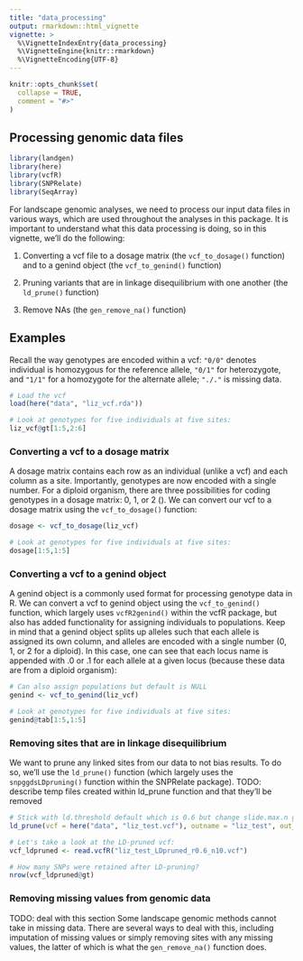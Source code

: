 ```yaml
---
title: "data_processing"
output: rmarkdown::html_vignette
vignette: >
  %\VignetteIndexEntry{data_processing}
  %\VignetteEngine{knitr::rmarkdown}
  %\VignetteEncoding{UTF-8}
---
```


```r
knitr::opts_chunk$set(
  collapse = TRUE,
  comment = "#>"
)
```

## Processing genomic data files

```r
library(landgen)
library(here)
library(vcfR)
library(SNPRelate)
library(SeqArray)
```

For landscape genomic analyses, we need to process our input data files in various ways, which are used throughout the analyses in this package. It is important to understand what this data processing is doing, so in this vignette, we'll do the following:

1.    Converting a vcf file to a dosage matrix (the `vcf_to_dosage()` function) and to a genind object (the `vcf_to_genind()` function)

2.    Pruning variants that are in linkage disequilibrium with one another (the `ld_prune()` function)  

3.    Remove NAs (the `gen_remove_na()` function)

## Examples

Recall the way genotypes are encoded within a vcf: `"0/0"` denotes individual is homozygous for the reference allele, `"0/1"` for heterozygote, and `"1/1"` for a homozygote for the alternate allele; `"./."` is missing data.

```r
# Load the vcf
load(here("data", "liz_vcf.rda"))

# Look at genotypes for five individuals at five sites:
liz_vcf@gt[1:5,2:6]
```

### Converting a vcf to a dosage matrix

A dosage matrix contains each row as an individual (unlike a vcf) and each column as a site. Importantly, genotypes are now encoded with a single number. For a diploid organism, there are three possibilities for coding genotypes in a dosage matrix: 0, 1, or 2 (). We can convert our vcf to a dosage matrix using the `vcf_to_dosage()` function:

```r
dosage <- vcf_to_dosage(liz_vcf)

# Look at genotypes for five individuals at five sites:
dosage[1:5,1:5]
```

### Converting a vcf to a genind object

A genind object is a commonly used format for processing genotype data in R. We can convert a vcf to genind object using the `vcf_to_genind()` function, which largely uses `vcfR2genind()` within the vcfR package, but also has added functionality for assigning individuals to populations. Keep in mind that a genind object splits up alleles such that each allele is assigned its own column, and alleles are encoded with a single number (0, 1, or 2 for a diploid). In this case, one can see that each locus name is appended with .0 or .1 for each allele at a given locus (because these data are from a diploid organism):

```r
# Can also assign populations but default is NULL
genind <- vcf_to_genind(liz_vcf)

# Look at genotypes for five individuals at five sites:
genind@tab[1:5,1:5]
```

### Removing sites that are in linkage disequilibrium

We want to prune any linked sites from our data to not bias results. To do so, we'll use the `ld_prune()` function (which largely uses the `snpggdsLDpruning()` function within the SNPRelate package).
TODO: describe temp files created within ld_prune function and that they'll be removed

```r
# Stick with ld.threshold default which is 0.6 but change slide.max.n given how small dataset is:
ld_prune(vcf = here("data", "liz_test.vcf"), outname = "liz_test", out_format = "vcf", slide.max.n=10)

# Let's take a look at the LD-pruned vcf:
vcf_ldpruned <- read.vcfR("liz_test_LDpruned_r0.6_n10.vcf")

# How many SNPs were retained after LD-pruning?
nrow(vcf_ldpruned@gt)
```

### Removing missing values from genomic data

TODO: deal with this section
Some landscape genomic methods cannot take in missing data. There are several ways to deal with this, including imputation of missing values or simply removing sites with any missing values, the latter of which is what the `gen_remove_na()` function does.

